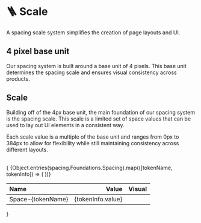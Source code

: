
# 🪜 Scale

A spacing scale system simplifies the creation of page layouts and UI.

## 4 pixel base unit
Our spacing system is built around a base unit of 4 pixels. This base unit determines the spacing scale and ensures visual consistency across products.

## Scale
Building off of the 4px base unit, the main foundation of our spacing system is the spacing scale. This scale is a limited set of space values that can be used to lay out UI elements in a consistent way.

Each scale value is a multiple of the base unit and ranges from 0px to 384px to allow for flexibility while still maintaining consistency across different layouts. 

<br/>
{ <table className="w-full">
  <thead className="w-full">
    <tr className="border-0">
      <th className="border-t-0 border-x-0 p-2" align="left">Name</th>
      <th className="border-t-0 border-x-0 p-2 pr-8" align="right">Value</th>
      <th className="border-t-0 border-x-0 p-2 hidden sm:table-cell" align="left">Visual</th>
    </tr>
  </thead>
  <tbody className="w-full">
  {Object.entries(spacing.Foundations.Spacing).map(([tokenName, tokenInfo]) => (
  <tr key={tokenName} className="w-full bg-transparent dark:bg-transparent even:bg-transparent even:dark:bg-transparent border-0">
    <td className="w-full capitalize font-medium border-t-0 border-x-0 p-2">Space-{tokenName}</td>
    <td className="border-t-0 border-x-0 p-2 pr-8" align="right"><div className="w-16 opacity-70 font-mono text-sm">{tokenInfo.value}</div></td>
    <td className="border-t-0 border-x-0 p-2 hidden sm:table-cell">
      <div className="w-32 h-6 rounded-radius-sm bg-color-bg-brand" style={{ width: tokenInfo.value  }}></div>
    </td>
  </tr>
  ))}
  </tbody>
</table> }
<br/>